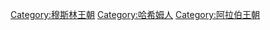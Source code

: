 {{Commonscat|Royal families}}

[[Category:穆斯林王朝|Category:穆斯林王朝]]
[[Category:哈希姆人|Category:哈希姆人]]
[[Category:阿拉伯王朝|Category:阿拉伯王朝]]